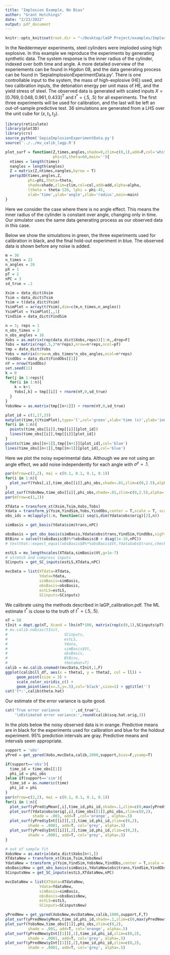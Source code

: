 ```yaml
---
title: "Implosion Example, No Bias"
author: "Grant Hutchings"
date: "2/23/2022"
output: pdf_document
---
```


```r
knitr::opts_knit$set(root.dir = "~/Desktop/laGP Project/examples/Implosion")
```

In the Neddermeyer experiments, steel cylinders were imploded using high explosive. In this example we reproduce the experiments by generating synthetic data. The system response is the inner radius of the cylinder, indexed over both time and angle. A more detailed overview of the experiements can be found in Higdon 08, and the data generating process can be found in 'SepiaImplosionExperimentData.py'. There is one controllable input to the system, the mass of high-explosive (HE) used, and two calibration inputs, the detonation energy per unit mass of HE, and the yield stress of steel. The observed data is generated with scaled inputs $X=[0.769,0.048,0.961,0.433]^T$ and $t^*=(.5,.5)$ for all experiments. The first three experiments will be used for calibration, and the last will be left an out-of-sample predictive test. 36 simulations are generated from a LHS over the unit cube for $(x,t_1,t_2)$.

```r
library(reticulate)
library(plot3D)
library(crs)
source_python('SepiaImplosionExperimentData.py')
source('../../mv_calib_lagp.R')

plot_surf = function(Z,times,angles,shade=0,zlim=c(0,1),add=F,col='white',alpha=.5,
                     phi=15,theta=60,main=''){
  ntimes = length(times)
  nangles = length(angles)
  Z = matrix(Z,ntimes,nangles,byrow = T)
  persp3D(times,angles,Z,
          phi=phi,theta=theta,
          shade=shade,zlim=zlim,col=col,add=add,alpha=alpha,
          ltheta = theta-120, lphi = phi-45,
          xlab='time',ylab='angle',zlab='radius',main=main)
}
```

Here we consider the case where there is no angle effect. This means the inner radius of the cylinder is constant over angle, changing only in time. Our simulator uses the same data generating process as our observed data in this case.

Below we show the simulations in green, the three experiments used for calibration in black, and the final hold-out experiment in blue. The observed data is shown before any noise is added.

```r
m = 36
n_times = 22
n_angles = 26
pX = 1
pT = 2
nPC = 3
sd_true = .1

Xsim = data_dict$Xsim
Tsim = data_dict$Tsim
Ysim = t(data_dict$Ysim)
YsimPlot = array(t(Ysim),dim=c(m,n_times,n_angles))
YsimPlot = YsimPlot[,,1]
YindSim = data_dict$YindSim

n = 3; reps = 1
n_obs_times = 3
n_obs_angles = 16
Xobs = as.matrix(rep(data_dict$Xobs,reps))[1:n,,drop=F]
Tobs = matrix(rep(.5,2*n*reps),nrow=n*reps,ncol=pT)
tmp = data_dict$Yobs
Yobs = matrix(nrow=n_obs_times*n_obs_angles,ncol=n*reps)
YindObs = data_dict$YindObs[[1]]
nY = nrow(YindObs)
set.seed(11)
k = 0
for(j in 1:reps){
  for(i in 1:n){
    k = k+1
    Yobs[,k] = tmp[[i]] + rnorm(nY,0,sd_true)
  }
}
YobsNew = as.matrix(tmp[[n+1]]) + rnorm(nY,0,sd_true)
```

```r
plot_id = c(1,17,33)
matplot(time,t(YsimPlot),type='l',col='green',xlab='time (s)',ylab='inner radius',main='Implosion inner radius over time')
for(i in 1:n){
  points(time_obs[[i]],tmp[[i]][plot_id])
  lines(time_obs[[i]],tmp[[i]][plot_id])
}
points(time_obs[[n+1]],tmp[[n+1]][plot_id],col='blue')
lines(time_obs[[n+1]],tmp[[n+1]][plot_id],col='blue')
```

Here we plot the noisy experimental data. Although we are not using an angle effect, we add noise independently for each angle with $\sigma^y=.1$.

```r
par(mfrow=c(2,2), mai = c(0.1, 0.1, 0.1, 0.1))
for(i in 1:n){
  plot_surf(Yobs[,i],time_obs[[i]],phi_obs,shade=.01,zlim=c(0,2.5),alpha=.5,col='black')
}
plot_surf(YobsNew,time_obs[[i]],phi_obs,shade=.01,zlim=c(0,2.5),alpha=.5,col='blue')
par(mfrow=c(1,1))
```

```r
XTdata = transform_xt(Xsim,Tsim,Xobs,Tobs)
Ydata = transform_y(Ysim,YindSim,Yobs,YindObs,center = T,scale = T, scaletype='scalar')
obs_ids = mclapply(1:n, function(i) seq(i,dim(Ydata$obs$orig)[2],n))

simBasis = get_basis(Ydata$sim$trans,nPC)

obsBasis = get_obs_basis(simBasis,Ydata$obs$trans,YindSim,YindObs,sigY=ifelse(sd_true>0,sd_true^2,1))
BtBinv = solve(t(obsBasis$B)%*%obsBasis$B + diag(1e-10,nPC))
# testthat::expect_equal(obsBasis$B%*%obsBasis$Vt,Ydata$obs$trans,check.attributes = FALSE)

estLS = mv_lengthscales(XTdata,simBasis$Vt,g=1e-7)
# stretch and compress inputs
SCinputs = get_SC_inputs(estLS,XTdata,nPC)
```

```r
mvcData = list(XTdata=XTdata,
               Ydata=Ydata,
               simBasis=simBasis,
               obsBasis=obsBasis,
               estLS=estLS,
               SCinputs=SCinputs)
```

We calibrate using the methods described in laGP_calibration.pdf. The ML estimate $t^*$ is close to the truth of $t^*=(.5,.5)$.

```r
nT = 50
tInit = dopt.gp(nT, Xcand = lhs(nT*100, matrix(rep(c(0,1),SCinputs$pT),nrow=2,byrow=T)))$XX
# mv.calib.nobias(tInit,
#                         SCinputs,
#                         estLS,
#                         Ydata,
#                         simBasis$Vt,
#                         obsBasis,
#                         BtBinv,
#                         thetaHat=T)
calib = mv.calib.snomadr(mvcData,tInit,1,F)
ggplot(calib$ll_df, aes(x = theta1, y = theta2, col = ll)) +
     geom_point(size = 3) +
     scale_color_viridis_c() +
     geom_point(aes(x=.5,y=.5),col='black',size=1) + ggtitle('')
cat('t*:',calib$theta.hat)
```

Our estimate of the error variance is quite good.

```r
cat('True error variance     :',sd_true^2,
    '\nEstimated error variance:',round(calib$ssq.hat.orig,3))
```

In the plots below the noisy observed data is in orange. Predictive means are in black for the experiments used for calibration and blue for the holdout experiment. 95\% prediction intervals are gray. Predictive means and intervals seem appropriate. 

```r
support = 'obs'
yPred = get_ypred(Xobs,mvcData,calib,1000,support,bias=F,ysamp=T)

if(support=='obs'){
  time_id = time_obs[[1]]
  phi_id = phi_obs
}else if(support=='sim'){
  time_id = as.numeric(time)
  phi_id = phi
}
par(mfrow=c(2,2), mai = c(0.1, 0.1, 0.1, 0.1))
for(i in 1:n){
  plot_surf(yPred$yMean[,i],time_id,phi_id,shade=.1,zlim=c(0,max(yPred$yMean[,i])),alpha=.75,col='black')
  plot_surf(Ydata$obs$orig[,i],time_obs[[1]],phi_obs,zlim=c(0,2),
            shade = .001, add=T ,col='orange', alpha=.5)
  plot_surf(yPred$yInt[[i]][,1],time_id,phi_id,zlim=c(0,2),
          shade = .0001, add=T, col='grey', alpha=.5)
  plot_surf(yPred$yInt[[i]][,2],time_id,phi_id,zlim=c(0,2),
          shade = .0001, add=T, col='grey', alpha=.5)
}

# out of sample fit
XobsNew = as.matrix(data_dict$Xobs[n+1,])
XTdataNew = transform_xt(Xsim,Tsim,XobsNew)
YdataNew = transform_y(Ysim,YindSim,YobsNew,YindObs,center = T,scale = T)
obsBasisNew = get_obs_basis(simBasis,YdataNew$obs$trans,YindSim,YindObs,sigY=ifelse(sd_true>0,sd_true^2,1))
SCinputsNew = get_SC_inputs(estLS,XTdataNew,nPC)

mvcDataNew = list(XTdata=XTdataNew,
               Ydata=YdataNew,
               simBasis=simBasis,
               obsBasis=obsBasisNew,
               estLS=estLS,
               SCinputs=SCinputsNew)

yPredNew = get_ypred(XobsNew,mvcDataNew,calib,1000,support,F,T)
plot_surf(yPredNew$yMean,time_id,phi_id,shade=.1,zlim=c(0,max(yPredNew$yMean)),alpha=.75,col='blue')
plot_surf(YobsNew,time_obs[[1]],phi_obs,zlim=c(0,2),
          shade = .001, add=T, col='orange', alpha=.5)
plot_surf(yPredNew$yInt[[1]][,1],time_id,phi_id,zlim=c(0,2),
          shade = .0001, add=T, col='grey', alpha=.5)
plot_surf(yPredNew$yInt[[1]][,2],time_id,phi_id,zlim=c(0,2),
          shade = .0001, add=T, col='grey', alpha=.5)
```


